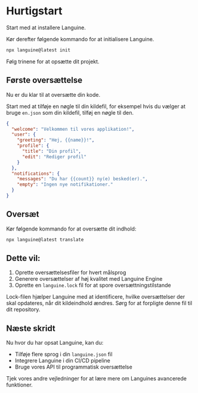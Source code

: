 # Hurtigstart

Start med at installere Languine.

Kør derefter følgende kommando for at initialisere Languine.

```bash title="Terminal"
npx languine@latest init
```

Følg trinene for at opsætte dit projekt.

## Første oversættelse

Nu er du klar til at oversætte din kode.

Start med at tilføje en nøgle til din kildefil, for eksempel hvis du vælger at bruge `en.json` som din kildefil, tilføj en nøgle til den.

```json title="src/locales/en.json"
{
  "welcome": "Velkommen til vores applikation!",
  "user": {
    "greeting": "Hej, {{name}}!",
    "profile": {
      "title": "Din profil",
      "edit": "Rediger profil"
    }
  },
  "notifications": {
    "messages": "Du har {{count}} ny(e) besked(er).",
    "empty": "Ingen nye notifikationer."
  }
}

```


## Oversæt

Kør følgende kommando for at oversætte dit indhold:

```bash title="Terminal"
npx languine@latest translate
```

## Dette vil:
1. Oprette oversættelsesfiler for hvert målsprog
2. Generere oversættelser af høj kvalitet med Languine Engine
3. Oprette en `languine.lock` fil for at spore oversættningstilstande

Lock-filen hjælper Languine med at identificere, hvilke oversættelser der skal opdateres, når dit kildeindhold ændres. Sørg for at forpligte denne fil til dit repository.

## Næste skridt

Nu hvor du har opsat Languine, kan du:
- Tilføje flere sprog i din `languine.json` fil
- Integrere Languine i din CI/CD pipeline
- Bruge vores API til programmatisk oversættelse

Tjek vores andre vejledninger for at lære mere om Languines avancerede funktioner.